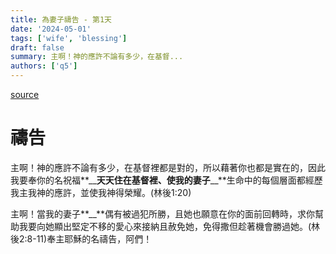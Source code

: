 ```yaml
---
title: 為妻子禱告 - 第1天
date: '2024-05-01'
tags: ['wife', 'blessing']
draft: false
summary: 主啊！神的應許不論有多少，在基督...
authors: ['q5']
---
```


[source](https://q5help.me/faith/Prayforwife31Days.jsp)

# 禱告

主啊！神的應許不論有多少，在基督裡都是對的，所以藉著你也都是實在的，因此我要奉你的名祝福**\_\_**天天住在基督裡、使我的妻子**\_\_**生命中的每個層面都經歷我主我神的應許，並使我神得榮耀。(林後1:20)

主啊！當我的妻子**\_\_**偶有被過犯所勝，且她也願意在你的面前回轉時，求你幫助我要向她顯出堅定不移的愛心來接納且赦免她，免得撒但趁著機會勝過她。(林後2:8-11)奉主耶穌的名禱告，阿們！
